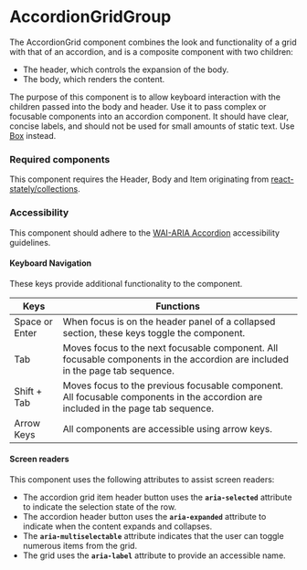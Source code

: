 <Meta title="Components/AccordionGridGroup/AccordionGridGroup" />

# AccordionGridGroup

The AccordionGrid component combines the look and functionality of a grid with that of an accordion, and is a composite component with two children:
- The header, which controls the expansion of the body.
- The body, which renders the content.

The purpose of this component is to allow keyboard interaction with the children passed into the body and header. Use it to pass complex or focusable components into an accordion component. 
It should have clear, concise labels, and should not be used for small amounts of static text. Use [Box](./?path=/story/components-box--default) instead.

### Required components

This component requires the Header, Body and Item originating from [react-stately/collections](https://react-spectrum.adobe.com/react-stately/collections.html).

### Accessibility

This component should adhere to the [WAI-ARIA Accordion](https://www.w3.org/WAI/ARIA/apg/patterns/accordion/examples/accordion) accessibility guidelines.

#### Keyboard Navigation

These keys provide additional functionality to the component. 

| Keys | Functions |
| ---- | --------- |
| Space or Enter | When focus is on the header panel of a collapsed section, these keys toggle the component. |
| Tab | Moves focus to the next focusable component. All focusable components in the accordion are included in the page tab sequence.|
| Shift + Tab | Moves focus to the previous focusable component. All focusable components in the accordion are included in the page tab sequence. |
| Arrow Keys | All components are accessible using arrow keys. |

#### Screen readers

This component uses the following attributes to assist screen readers:

- The accordion grid item header button uses the **`aria-selected`** attribute to indicate the selection state of the row.
- The accordion header button uses the **`aria-expanded`** attribute to indicate when the content expands and collapses. 
- The **`aria-multiselectable`** attribute indicates that the user can toggle numerous items from the grid. 
- The grid uses the **`aria-label`** attribute to provide an accessible name.
